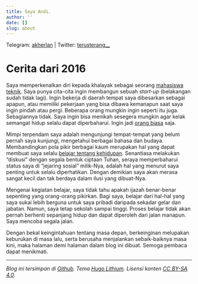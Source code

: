 ```yaml
---
title: Saya Andi.
author: ''
date: []
slug: about
---
```


Telegram: [akherlan](https://t.me/akherlan) | Twitter: [terusterang__](https://twitter.com/terusterang__)

# Cerita dari 2016

Saya memperkenalkan diri kepada khalayak sebagai seorang [mahasiswa teknik](https://medium.com/efekrumahbaca/kalkulasi-hidup-b478a8236ebc). Saya punya cita-cita ingin membangun sebuah *start-up* (belakangan sudah tidak lagi). Ingin bekerja di daerah tempat saya dibesarkan sebagai apapun, atau memiliki pekerjaan yang bisa dibawa kemanapun saat saya ingin pindah atau pergi. Beberapa orang mungkin ingin seperti itu juga. Sebagiannya tidak. Saya ingin bisa menikah sesegera mungkin agar kelak semangat hidup selalu dapat diperbaharui. Ingin jadi [orang biasa](https://instagram.com/rakyatsipilbiasa) saja.

Mimpi terpendam saya adalah mengunjungi tempat-tempat yang belum pernah saya kunjungi, mengetahui berbagai bahasa dan budaya. Membandingkan pola pikir berbagai kaum merupakan hal yang dapat membuat saya selalu [belajar tentang kehidupan](https://t.me/cpauthor). Senantiasa melakukan “diskusi” dengan segala bentuk ciptaan Tuhan, seraya memperbaharui status saya di “jejaring sosial” milik-Nya, adalah hal yang menurut saya penting untuk selalu diperhatikan. Dengan demikian saya akan merasa sangat kecil dan tak berdaya dalam ilusi yang dibuat-Nya.

Mengenai kegiatan belajar, saya tidak tahu apakah ijazah benar-benar sepenting yang orang-orang pikirkan. Bagi saya, belajar dari hal-hal yang saya sukai lebih berguna untuk saya pribadi daripada sekadar gelar dan jabatan. Namun, saya tetap sekolah sampai tinggi. Proses belajar tidak akan pernah berhenti sepanjang hidup dan dapat diperoleh dari jalan manapun. Saya mencoba segala jalan.

Dengan bekal keingintahuan tentang masa depan, berkeinginan melupakan keburukan di masa lalu, serta berusaha menjalankan sebaik-baiknya masa kini, maka halaman demi halaman dalam blog ini dibuat. Semoga pembaca dapat menikmati.

---

*Blog ini tersimpan di* [*Github*](https://github.com/akherlan/blog)*. Tema* [*Hugo Lithium*](https://github.com/yihui/hugo-lithium)*. Lisensi konten* [*CC BY-SA 4.0*](https://creativecommons.org/licenses/by-sa/4.0/deed.id)*.*
